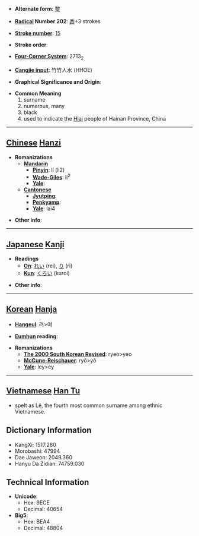 * '''Alternate form''': [[黎]]

* '''[[Wiktionary:Chinese radical index| Radical]] Number 202''': [[Wiktionary:Chinese radical index 黍|黍]]+3 strokes

* '''[[Wiktionary:Chinese total strokes index|Stroke number]]''': [[Wiktionary:Chinese total strokes index 15|15]]

* '''Stroke order''': 

* '''[[Wiktionary:Chinese four corner index|Four-Corner System]]''': 2713<sub>2</sub>

* '''[[Wiktionary:Chinese Cangjie index|Cangjie input]]''': 竹竹人水 (HHOE)

* '''Graphical Significance and Origin''': 

* '''Common Meaning'''
*#surname
*# numerous, many
*# black
*# used to indicate the [[Hlai]] people of Hainan Province, China


----

== [[Chinese]] [[Hanzi]] ==

* '''Romanizations'''
** '''[[Mandarin]]'''
*** '''[[Pinyin]]''': lí (li2)
*** '''[[Wade-Giles]]''': li<sup>2</sup>
*** '''[[Yale]]''': 
** '''[[Cantonese]]'''
*** '''[[Jyutping]]''':
*** '''[[Penkyamp]]''': 
*** '''[[Yale]]''': lai4

* '''Other info''': 

----

== [[Japanese]] [[Kanji]] ==

* '''Readings'''
** '''[[On]]''': [[れい]] (rei), [[り]] (ri)
** '''[[Kun]]''': [[くろい]] (kuroi)

* '''Other info''':  

----

== [[Korean]] [[Hanja]] ==

* '''[[Hangeul]]''': 려>여

* '''[[Eumhun]] reading''': 

* '''Romanizations'''
** '''[[The 2000 South Korean Revised Romanization|The 2000 South Korean Revised]]''': ryeo>yeo
** '''[[McCune-Reischauer]]''': ryŏ>yŏ
** '''[[Yale]]''': ley>ey

----

==[[Vietnamese]] [[Han Tu]]==

*spelt as Lê, the fourth most common surname among ethnic Vietnamese. 

== Dictionary Information ==

* KangXi: 1517.280
* Morobashi: 47994
* Dae Jaweon: 2049.360
* Hanyu Da Zidian: 74759.030

== Technical Information ==

* '''Unicode''':
** Hex: 9ECE
** Decimal: 40654
* '''Big5''':
** Hex: BEA4
** Decimal: 48804